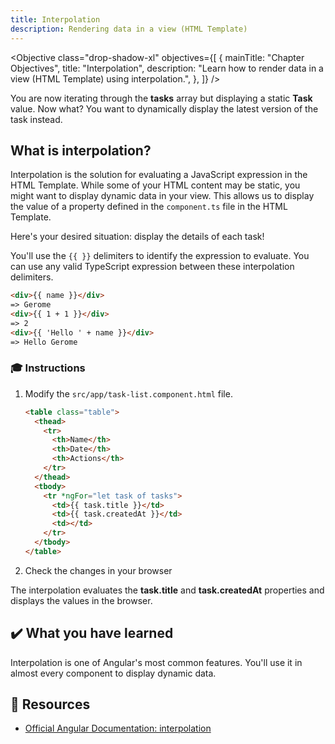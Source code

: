 ```yaml
---
title: Interpolation
description: Rendering data in a view (HTML Template)
---
```



<Objective
  class="drop-shadow-xl"
  objectives={[
    {
      mainTitle: "Chapter Objectives",
      title: "Interpolation",
      description:
        "Learn how to render data in a view (HTML Template) using interpolation.",
    },
  ]}
/>

You are now iterating through the **tasks** array but displaying a static **Task** value.
Now what? You want to dynamically display the latest version of the task instead.

## What is interpolation?

Interpolation is the solution for evaluating a JavaScript expression in the HTML Template.
While some of your HTML content may be static, you might want to display dynamic data in your view.
This allows us to display the value of a property defined in the `component.ts` file in the HTML Template.

Here's your desired situation: display the details of each task!

You'll use the `{{ }}` delimiters to identify the expression to evaluate.
You can use any valid TypeScript expression between these interpolation delimiters.

```html
<div>{{ name }}</div>
=> Gerome
<div>{{ 1 + 1 }}</div>
=> 2
<div>{{ 'Hello ' + name }}</div>
=> Hello Gerome
```

### 🎓 Instructions

<Steps>

1. Modify the `src/app/task-list.component.html` file.

   ```html ins={"Add interpolation and pass it a task property": 11-13}
   <table class="table">
     <thead>
       <tr>
         <th>Name</th>
         <th>Date</th>
         <th>Actions</th>
       </tr>
     </thead>
     <tbody>
       <tr *ngFor="let task of tasks">
         <td>{{ task.title }}</td>
         <td>{{ task.createdAt }}</td>
         <td></td>
       </tr>
     </tbody>
   </table>
   ```

2. Check the changes in your browser

</Steps>

The interpolation evaluates the **task.title** and **task.createdAt** properties and displays the values in the browser.

## ✔️ What you have learned

Interpolation is one of Angular's most common features. You'll use it in almost every component to display dynamic data.

## 🔗 Resources

- <a href="https://angular.dev/guide/templates/interpolation" target="_blank">
    Official Angular Documentation: interpolation
  </a>
